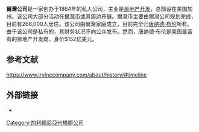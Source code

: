 {{expand|time=2016-10-10T09:19:11+00:00}}
{{unreferenced|time=2016-10-10T05:59:14+00:00}}
{{Infobox company
| name             = 爾灣公司
| name_en = Irvine Company LLC
| logo             = Irvine company hq.jpg
| caption          = 位于纽波特中心的总部
| type             = [[私人公司|私有]]
| traded_as        = 
| genre            = <!-- Only used with media and publishing companies -->
| fate             = 
| predecessor      = 
| successor        = 
| foundation       = {{Start date|1864|MM|}}
| founder          = 
| defunct          = <!-- {{End date|YYYY|MM|DD}} -->
| location_city    = [[加利福尼亚州|加利福尼亚州]][[纽波特比奇_(加利福尼亚州)|纽波特比奇]]
| location_country = {{USA}}
| location         = 
| locations        = [[橙县_(加利福尼亚州)|橙县]]、[[圣迭戈县_(加利福尼亚州)|圣迭戈县]]、[[硅谷|硅谷]]、{{tsl|en|Westside (Los Angeles County)|Westside (Los Angeles County)|Westside}}
| area_served      = {{USA}}[[加利福尼亚州|加利福尼亚州]]
| key_people       = {{tsl|en|James Irvine (landowner)|詹姆斯·爾灣 (土地主)|詹姆斯·爾灣}}（创建者）<br/>[[唐纳德·布伦|唐纳德·布伦]]（主席）
| industry         = [[不动产|不动产]]<br/>[[社区总体营造|社区总体营造]]<br/>[[物业投资|物业投资]]<br/>[[城市规划|城市规划]]<br/>[[城市设计|城市设计]]
| products         = 
| services         = 
| revenue          = 
| operating_income = 
| net_income       = 
| aum              = <!-- Only used with financial services companies -->
| assets           = 
| equity           = 
| owner            = 
| num_employees    = 
| parent           = 
| divisions        = 
| subsid           = 
| homepage         = {{URL|http://www.irvinecompany.com/}}
| footnotes        = 
| intl             = 
}}
'''爾灣公司'''是一家创办于1864年的私人公司，主业是[[地产发展商|房地产开发]]，总部设在美国加州{{tsl|en|Newport Center|新港攤中心}}。该公司大部分活动在[[爾灣_(加利福尼亚州)|爾灣市]]或其周边开展。爾灣市主要由爾灣公司规划完成，目前有266,000人居住。该公司由爾灣家庭成立，目前完全归[[唐纳德·布伦|唐纳德·布伦]]所有。由于该公司是私有的，其财务状况不向公众发布。然而，唐纳德·布伦是美国最富有的房地产开发商，身价$152亿美元。

== 参考文献 ==
{{Reflist|2}}

https://www.irvinecompany.com/about/history/#timeline {{Wayback|url=https://www.irvinecompany.com/about/history/#timeline |date=20180901044339 }}

== 外部链接 ==
* {{Official|http://www.irvinecompany.com/}}

[[Category:加利福尼亞州橘郡公司|Category:加利福尼亞州橘郡公司]]